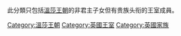 此分類只包括[[溫莎王朝|溫莎王朝]]的非君主子女但有贵族头衔的王室成員。

[[Category:溫莎王朝|Category:溫莎王朝]]
[[Category:英國王室|Category:英國王室]]
[[Category:英國家族|Category:英國家族]]